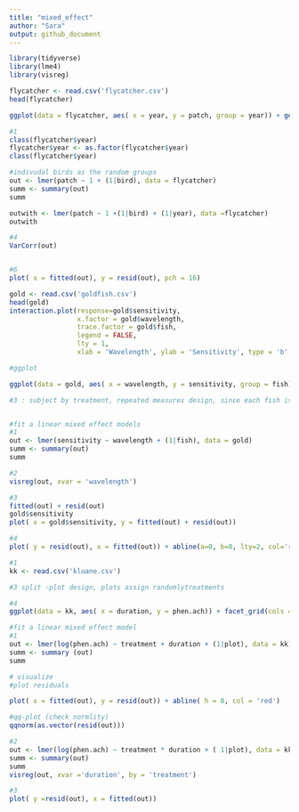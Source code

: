 ```yaml
---
title: "mixed_effect"
author: "Sara"
output: github_document
---
```


```r
library(tidyverse)
library(lme4)
library(visreg)
```

```r
flycatcher <- read.csv('flycatcher.csv')
head(flycatcher) 

ggplot(data = flycatcher, aes( x = year, y = patch, group = year)) + geom_boxplot()

#1
class(flycatcher$year)
flycatcher$year <- as.factor(flycatcher$year)
class(flycatcher$year)

#indivudal birds as the random groups
out <- lmer(patch ~ 1 + (1|bird), data = flycatcher)
summ <- summary(out)
summ

outwith <- lmer(patch ~ 1 +(1|bird) + (1|year), data =flycatcher)
outwith

#4
VarCorr(out)


#6
plot( x = fitted(out), y = resid(out), pch = 16)
```
```r
gold <- read.csv('goldfish.csv')
head(gold)
interaction.plot(response=gold$sensitivity,
                 x.factor = gold$wavelength,
                 trace.factor = gold$fish,
                 legend = FALSE,
                 lty = 1,
                 xlab = 'Wavelength', ylab = 'Sensitivity', type = 'b', pch =16, las =1)

#ggplot

ggplot(data = gold, aes( x = wavelength, y = sensitivity, group = fish))+ geom_point() + geom_line() + theme_classic()

#3 : subject by treatment, repeated measures design, since each fish is measured once under each treatment 


#fit a linear mixed effect models
#1
out <- lmer(sensitivity ~ wavelength + (1|fish), data = gold)
summ <- summary(out)
summ

#2
visreg(out, xvar = 'wavelength')

#3
fitted(out) + resid(out)
gold$sensitivity
plot( x = gold$sensitivity, y = fitted(out) + resid(out))

#4
plot( y = resid(out), x = fitted(out)) + abline(a=0, b=0, lty=2, col='red')
```

```r
#1
kk <- read.csv('kluane.csv')

#3 split -plot design, plots assign randomlytreatments

#4
ggplot(data = kk, aes( x = duration, y = phen.ach)) + facet_grid(cols = vars(treatment)) + geom_line(aes(group = plot, color = "black")) + geom_point(size = 3)

#fit a linear mixed effect model 
#1
out <- lmer(log(phen.ach) ~ treatment + duration + (1|plot), data = kk) 
summ <- summary (out)
summ

# visualize 
#plot residuals 

plot( x = fitted(out), y = resid(out)) + abline( h = 0, col = 'red')

#qq-plot (check normlity)
qqnorm(as.vector(resid(out)))

#2
out <- lmer(log(phen.ach) ~ treatment * duration + ( 1|plot), data = kk)
summ <- summary(out)
summ
visreg(out, xvar ='duration', by = 'treatment')

#3
plot( y =resid(out), x = fitted(out))

```

